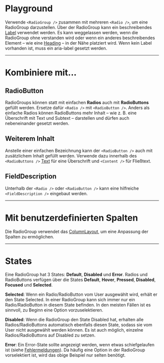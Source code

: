 # Playground

Verwende `<RadioGroup />` zusammen mit mehreren `<Radio />`, um eine RadioGroup
darzustellen. Über der RadioGroup kann ein beschreibendes
[Label](/03-components/content/label) verwendet werden. Es kann weggelassen
werden, wenn die RadioGroup ohne verstanden wird oder wenn ein anderes
beschreibendes Element – wie eine [Heading](/03-components/content/heading) – in
der Nähe platziert wird. Wenn kein Label vorhanden ist, muss ein aria-label
gesetzt werden.

<LiveCodeEditor example="introduction" />

---

# Kombiniere mit...

## RadioButton

RadioGroups können statt mit einfachen **Radios** auch mit **RadioButtons**
gefüllt werden. Ersetze dafür `<Radio />` mit `<RadioButton />`. Anders als
einfache Radios können RadioButtons mehr Inhalt – wie z. B. eine Überschrift mit
Text und Subtext – darstellen und dürfen auch nebeneinander gesetzt werden.

<LiveCodeEditor example="buttons" editorCollapsed />

## Weiterem Inhalt

Anstelle einer einfachen Bezeichnung kann der `<RadioButton />` auch mit
zusätzlichem Inhalt gefüllt werden. Verwende dazu innerhalb des
`<RadioButtons />` [Text](/03-components/content/text) für eine Überschrift und
`<Content />` für Fließtext.

<LiveCodeEditor example="content" editorCollapsed />

## FieldDescription

Unterhalb der `<Radio />` oder `<RadioButton />` kann eine hilfreiche
`<FieldDescription />` eingebaut werden.

<LiveCodeEditor example="fieldDescription" editorCollapsed />

---

# Mit benutzerdefinierten Spalten

Die RadioGroup verwendet das
[ColumnLayout](/03-components/structure/column-layout), um eine Anpassung der
Spalten zu ermöglichen.

<LiveCodeEditor example="customColumns" editorCollapsed />

---

# States

Eine RadioGroup hat 3 States: **Default**, **Disabled** und **Error**. Radios
und RadioButtons verfügen über die States **Default**, **Hover**, **Pressed**,
**Disabled**, **Focused** und **Selected**.

<LiveCodeEditor example="states" editorCollapsed />

**Selected**: Wenn ein Radio/RadioButton vom User ausgewählt wird, erhält er den
State Selected. In einer RadioGroup kann sich immer nur ein Radio/RadioButton in
diesem State befinden. In den meisten Fällen ist es sinnvoll, zu Beginn eine
Option vorzuselektieren.

**Disabled**: Wenn die RadioGroup den State Disabled hat, erhalten alle
Radios/RadioButtons automatisch ebenfalls diesen State, sodass sie vom User
nicht ausgewählt werden können. Es ist auch möglich, einzelne
Radios/RadioButtons auf Disabled zu setzen.

<LiveCodeEditor example="error" editorCollapsed />

**Error**: Ein Error-State sollte angezeigt werden, wenn etwas schiefgelaufen
ist (siehe
[Fehlermeldungen](/02-foundations/03-content-guidelines/02-fehlermeldungen)). Da
häufig eine Option in der RadioGroup vorselektiert ist, wird das obige Beispiel
nur selten benötigt.

